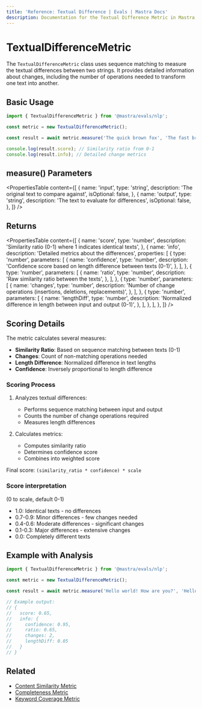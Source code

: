 ```yaml
---
title: 'Reference: Textual Difference | Evals | Mastra Docs'
description: Documentation for the Textual Difference Metric in Mastra, which measures textual differences between strings using sequence matching.
---
```


# TextualDifferenceMetric

The `TextualDifferenceMetric` class uses sequence matching to measure the textual differences between two strings. It provides detailed information about changes, including the number of operations needed to transform one text into another.

## Basic Usage

```typescript
import { TextualDifferenceMetric } from '@mastra/evals/nlp';

const metric = new TextualDifferenceMetric();

const result = await metric.measure('The quick brown fox', 'The fast brown fox');

console.log(result.score); // Similarity ratio from 0-1
console.log(result.info); // Detailed change metrics
```

## measure() Parameters

<PropertiesTable
  content={[
    {
      name: 'input',
      type: 'string',
      description: 'The original text to compare against',
      isOptional: false,
    },
    {
      name: 'output',
      type: 'string',
      description: 'The text to evaluate for differences',
      isOptional: false,
    },
  ]}
/>

## Returns

<PropertiesTable
  content={[
    {
      name: 'score',
      type: 'number',
      description: 'Similarity ratio (0-1) where 1 indicates identical texts',
    },
    {
      name: 'info',
      description: 'Detailed metrics about the differences',
      properties: [
        {
          type: 'number',
          parameters: [
            {
              name: 'confidence',
              type: 'number',
              description: 'Confidence score based on length difference between texts (0-1)',
            },
          ],
        },
        {
          type: 'number',
          parameters: [
            {
              name: 'ratio',
              type: 'number',
              description: 'Raw similarity ratio between the texts',
            },
          ],
        },
        {
          type: 'number',
          parameters: [
            {
              name: 'changes',
              type: 'number',
              description: 'Number of change operations (insertions, deletions, replacements)',
            },
          ],
        },
        {
          type: 'number',
          parameters: [
            {
              name: 'lengthDiff',
              type: 'number',
              description: 'Normalized difference in length between input and output (0-1)',
            },
          ],
        },
      ],
    },
  ]}
/>

## Scoring Details

The metric calculates several measures:

- **Similarity Ratio**: Based on sequence matching between texts (0-1)
- **Changes**: Count of non-matching operations needed
- **Length Difference**: Normalized difference in text lengths
- **Confidence**: Inversely proportional to length difference

### Scoring Process

1. Analyzes textual differences:

   - Performs sequence matching between input and output
   - Counts the number of change operations required
   - Measures length differences

2. Calculates metrics:
   - Computes similarity ratio
   - Determines confidence score
   - Combines into weighted score

Final score: `(similarity_ratio * confidence) * scale`

### Score interpretation

(0 to scale, default 0-1)

- 1.0: Identical texts - no differences
- 0.7-0.9: Minor differences - few changes needed
- 0.4-0.6: Moderate differences - significant changes
- 0.1-0.3: Major differences - extensive changes
- 0.0: Completely different texts

## Example with Analysis

```typescript
import { TextualDifferenceMetric } from '@mastra/evals/nlp';

const metric = new TextualDifferenceMetric();

const result = await metric.measure('Hello world! How are you?', 'Hello there! How is it going?');

// Example output:
// {
//   score: 0.65,
//   info: {
//     confidence: 0.95,
//     ratio: 0.65,
//     changes: 2,
//     lengthDiff: 0.05
//   }
// }
```

## Related

- [Content Similarity Metric](./content-similarity)
- [Completeness Metric](./completeness)
- [Keyword Coverage Metric](./keyword-coverage)
